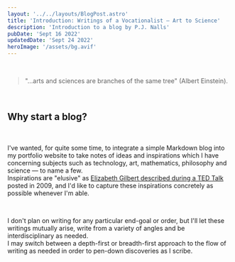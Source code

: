 ```yaml
---
layout: '../../layouts/BlogPost.astro'
title: 'Introduction: Writings of a Vocationalist — Art to Science'
description: 'Introduction to a blog by P.J. Nalls'
pubDate: 'Sept 16 2022'
updatedDate: 'Sept 24 2022'
heroImage: '/assets/bg.avif'
---
```


<br />

> "...arts and sciences are branches of the same tree" (Albert Einstein).

<br/>

## Why start a blog?

<br/>

I've wanted, for quite some time, to integrate a simple Markdown blog into my portfolio website to take notes of ideas and inspirations
which I have concerning subjects such as technology, art, mathematics, philosophy and science — to name a few. 
<br/>
Inspirations are "elusive" as [Elizabeth Gilbert described during a TED Talk](https://www.youtube.com/watch?v=86x-u-tz0MA) posted in 2009, and I'd like to capture these inspirations concretely as possible whenever I'm able.

<br/>

I don't plan on writing for any particular end-goal or order, but I'll let these writings mutually arise, write from a variety of angles and be interdisciplinary as needed. 
<br/> I may switch between a depth-first or breadth-first approach to the flow of writing as needed in order to pen-down discoveries as I scribe. 
